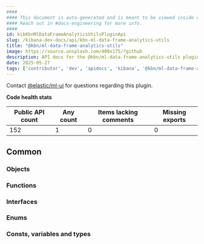 ```yaml
---
####
#### This document is auto-generated and is meant to be viewed inside our experimental, new docs system.
#### Reach out in #docs-engineering for more info.
####
id: kibKbnMlDataFrameAnalyticsUtilsPluginApi
slug: /kibana-dev-docs/api/kbn-ml-data-frame-analytics-utils
title: "@kbn/ml-data-frame-analytics-utils"
image: https://source.unsplash.com/400x175/?github
description: API docs for the @kbn/ml-data-frame-analytics-utils plugin
date: 2025-05-27
tags: ['contributor', 'dev', 'apidocs', 'kibana', '@kbn/ml-data-frame-analytics-utils']
---
```




Contact [@elastic/ml-ui](https://github.com/orgs/elastic/teams/ml-ui) for questions regarding this plugin.

**Code health stats**

| Public API count  | Any count | Items lacking comments | Missing exports |
|-------------------|-----------|------------------------|-----------------|
| 152 | 1 | 0 | 0 |

## Common

### Objects
<DocDefinitionList data={kbnMlDataFrameAnalyticsUtilsObj.common.objects}/>

### Functions
<DocDefinitionList data={kbnMlDataFrameAnalyticsUtilsObj.common.functions}/>

### Interfaces
<DocDefinitionList data={kbnMlDataFrameAnalyticsUtilsObj.common.interfaces}/>

### Enums
<DocDefinitionList data={kbnMlDataFrameAnalyticsUtilsObj.common.enums}/>

### Consts, variables and types
<DocDefinitionList data={kbnMlDataFrameAnalyticsUtilsObj.common.misc}/>


